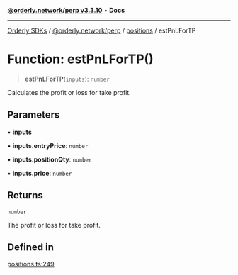 [**@orderly.network/perp v3.3.10**](/sdks/tech-doc/@orderly.network/perp/README) • **Docs**

***

[Orderly SDKs](/sdks/tech-doc/packages) / [@orderly.network/perp](/sdks/tech-doc/@orderly.network/perp/README) / [positions](/sdks/tech-doc/@orderly.network/perp/namespaces/positions/README) / estPnLForTP

# Function: estPnLForTP()

> **estPnLForTP**(`inputs`): `number`

Calculates the profit or loss for take profit.

## Parameters

• **inputs**

• **inputs.entryPrice**: `number`

• **inputs.positionQty**: `number`

• **inputs.price**: `number`

## Returns

`number`

The profit or loss for take profit.

## Defined in

[positions.ts:249](https://github.com/OrderlyNetwork/js-sdk/blob/554ae704783e3b83c40bb234a899e8f02987d9b6/packages/perp/src/positions.ts#L249)
